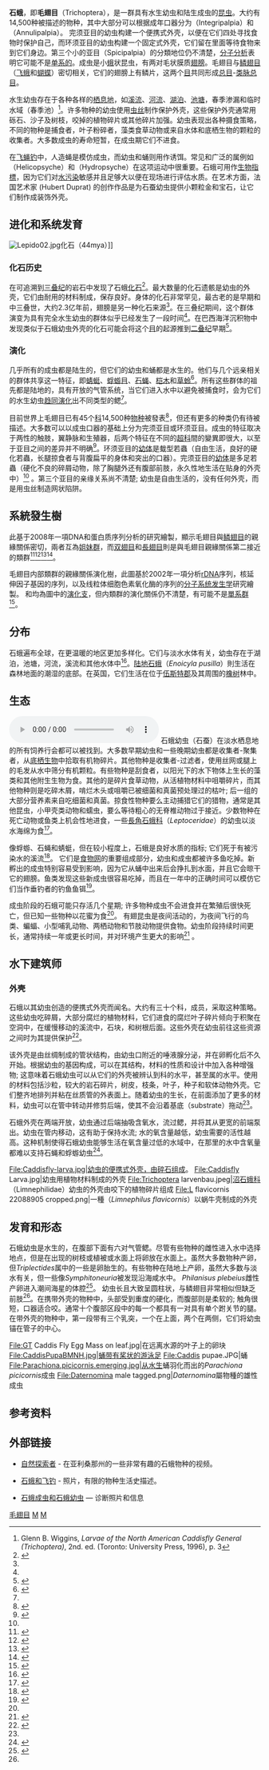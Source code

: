 {{Automatic Taxobox
| taxon = Trichoptera
| fossil_range = {{fossil range|三叠纪|现代|earliest=二叠纪}}
| image = Trichoptera_caddisfly_1.jpg
| image_caption = 
| authority = Kirby，1813
}}
'''石蛾'''，即'''毛翅目'''（Trichoptera），是一群具有水生幼虫和陆生成虫的[[昆虫|昆虫]]。大约有14,500种被描述的物种，其中大部分可以根据成年口器分为{{le|完须亚目|Integripalpia}}（Integripalpia）和{{le|环须亚目|Annulipalpia}}（Annulipalpia）。 完须亚目的幼虫构建一个便携式外壳，以便在它们四处寻找食物时保护自己，而环须亚目的幼虫构建一个固定式外壳，它们留在里面等待食物来到它们身边。第三个小的亚目{{le|尖须亚目|Spicipalpia}}（Spicipalpia）的分類地位仍不清楚，[[分子系统发生学|分子分析]]表明它可能不是[[单系群|单系的]]。成虫是小[[蛾|蛾]]状昆虫，有两对毛状膜质[[翅膀|翅膀]]。毛翅目与[[鳞翅目|鳞翅目]]（[[飞蛾|飞蛾]]和[[蝴蝶|蝴蝶]]）密切相关，它们的翅膀上有鳞片，这两个[[目_(生物)|目]]共同形成[[总目|总目]]-[[类脉总目|类脉总目]]。

水生幼虫存在于各种各样的[[栖息地|栖息地]]，如[[溪流|溪流]]、[[河流|河流]]、[[湖泊|湖泊]]、[[池塘|池塘]]，春季渗漏和临时水域（春季池）<ref name=Wiggins>Glenn B. Wiggins, ''Larvae of the North American Caddisfly General (Trichoptera)'', 2nd. ed. (Toronto: University Press, 1996), p. 3</ref>。许多物种的幼虫使用[[丝|虫丝]]制作保护外壳，这些保护外壳通常用砾石、沙子及树枝，咬掉的植物碎片或其他碎片加强。幼虫表现出各种摄食策略，不同的物种是捕食者，叶子粉碎者，藻类食草动物或来自水体和底栖生物的颗粒的收集者。大多数成虫的寿命短暂，在成虫期它们不进食。

在[[飞蝇钓|飞蝇钓]]中，人造蝇是模仿成虫，而幼虫和蛹则用作诱饵。常见和广泛的属例如{{le|钩翅石蛾属|Helicopsyche}}（Helicopsyche）和{{le|纹石蛾属|Hydropsyche}}（Hydropsyche）在这项运动中很重要。石蛾可用作[[生物指標|生物指標]]，因为它们对[[水污染|水污染]]敏感并且足够大以便在现场进行评估水质。在艺术方面，法国艺术家{{le|休伯特·杜普拉特|Hubert Duprat}} (Hubert Duprat) 的创作作品是为石蚕幼虫提供小颗粒金和宝石，让它们制作成装饰外壳。

==进化和系统发育==
[[File:Lepido02.jpg|thumb]]化石（44mya）]]

===化石历史===
在可追溯到[[三叠纪|三叠纪]]的岩石中发现了石蛾[[化石|化石]]<ref name=IIBD>{{cite book |author=Daly, Howell V. |author2=Doyen, John T. |author3=Purcell, Alexander H. |year=1998 |title=Introduction to Insect Biology and Diversity |edition=2nd |publisher=[[Oxford_University_Press|Oxford University Press]] |page=320 |isbn=0-19-510033-6}}</ref>。最大数量的化石遗骸是幼虫的外壳，它们由耐用的材料制成，保存良好。身体的化石非常罕见，最古老的是早期和中三叠世，大约2.3亿年前，翅膀是另一种化石来源<ref name=Mouro/>。在三叠纪期间，这个群体演变为具有完全水生幼虫的群体似乎已经发生了一段时间<ref name=WigginsIntro/>。在巴西海洋沉积物中发现类似于石蛾幼虫外壳的化石可能会将这个[[目_(生物)|目]]的起源推到[[二叠纪|二叠纪]]早期<ref name=Mouro>{{cite article|author=Mouro, Lucas D.|author2=Zatoń, Michał|author3=Fernandes, Antonio C.S.|author4=Waichel, Breno L.|title=Larval cases of caddisfly (Insecta: Trichoptera) affinity in Early Permian marine environments of Gondwana|url=http://www.nature.com/articles/srep19215|language=en|journal=Nature|year=2015|volume=6|doi=10.1038/srep19215|access-date=2018-08-18|archive-date=2018-10-19|archive-url=https://web.archive.org/web/20181019035827/https://www.nature.com/articles/srep19215|dead-url=no}}</ref>。

===演化===
几乎所有的成虫都是陆生的，但它们的幼虫和蛹都是水生的。他们与几个远亲相关的群体共享这一特征，即[[蜻蜓|蜻蜓]]、[[蜉蝣目|蜉蝣目]]、[[襀翅目|石蝇]]、[[桤木|桤木]]和[[脈翅目|草蛉]]<ref name=WigginsIntro>{{cite book |author=Wiggins, Glenn B. |title=Caddisflies: The Underwater Architects |url=https://books.google.com/books?id=M_eMBgAAQBAJ |year=2015 |publisher=University of Toronto Press |isbn=978-1-4426-5617-8 |page=Introduction |access-date=2018-08-18 |archive-date=2019-09-22 |archive-url=https://web.archive.org/web/20190922141550/https://books.google.com/books?id=M_eMBgAAQBAJ |dead-url=no }}</ref>。所有这些群体的祖先都是陆地的，具有开放的气管系统，当它们进入水中以避免被捕食时，会为它们的水生幼虫[[趋同演化|趋同演化]]出不同类型的鳃<ref name=WigginsIntro/>。

目前世界上毛翅目已有45个[[科_(生物)|科]]14,500种[[物种|物种]]被發表<ref name=GullanCranston>{{cite book |author=Gullan, P.J. |author2=Cranston, P.S. |year=2010 |title=The Insects: An Outline of Entomology |url=https://archive.org/details/insectsoutlineen00pjgu |publisher=Wiley |edition=4th |isbn=978-1-118-84615-5 |pages=[https://archive.org/details/insectsoutlineen00pjgu/page/n546 522]–523}}</ref>，但还有更多的种类仍有待被描述。大多数可以以成虫口器的基础上分为完须亚目或环须亚目。成虫的特征取决于两性的触肢，翼静脉和生殖器，后两个特征在不同的[[科_(生物)|超科]]間的變異即很大，以至于亚目之间的差异并不明确<ref name=Schmid>{{cite book|author1=Schmid, F. |title=Genera of the Trichoptera of Canada and Adjoining Or Adjacent United States|url=https://books.google.com/books?id=TibuXTKS0cYC&pg=PA6 |year=1998 |publisher=NRC Research Press |isbn=978-0-660-16402-1 |pages=6–7}}</ref>。环须亚目的[[幼体|幼体]]是蛓型若蟲（自由生活，良好的硬化若蟲，长腿掠食者与背腹扁平的身体和突出的口器）。完须亚目的[[幼体|幼体]]是多足若蟲（硬化不良的碎屑动物，除了胸腿外还有腹部前肢，永久性地生活在贴身的外壳中）<ref name=Schmid/> 。第三个亚目{{le|尖须亚目|Spicipalpia}}的亲缘关系尚不清楚; 幼虫是自由生活的，没有任何外壳，而是用虫丝制造网状陷阱。

==系統發生樹==
此{{link-en|進化樹|Cladogram}}基于2008年一項DNA和蛋白质序列分析的研究繪製，顯示毛翅目與[[鳞翅目|鳞翅目]]的親緣關係密切，兩者互為[[姐妹群|姐妹群]]，而[[双翅目|双翅目]]和[[長翅目|長翅目]]則是與毛翅目親緣關係第二接近的類群<ref name=Whiting2008>{{cite journal |last1=Whiting |first1=Michael F. |last2=Whiting |first2=Alison S. |last3=Hastriter |first3=Michael W. |last4=Dittmar |first4=Katharina |title=A molecular phylogeny of fleas (Insecta: Siphonaptera): origins and host associations |journal=Cladistics |date=2008 |volume=24 |issue=5 |pages=1–31 |doi=10.1111/j.1096-0031.2008.00211.x |url=http://citeseerx.ist.psu.edu/viewdoc/download?doi=10.1.1.731.5211&rep=rep1&type=pdf |access-date=2018-08-18 |archive-date=2018-05-01 |archive-url=https://web.archive.org/web/20180501230039/http://citeseerx.ist.psu.edu/viewdoc/download?doi=10.1.1.731.5211&rep=rep1&type=pdf |dead-url=no }}</ref><ref>{{cite web |last1=Yeates |first1=David K. |last2=Wiegmann |first2=Brian |title=Endopterygota Insects with complete metamorphosis |url=http://tolweb.org/Endopterygota/8243 |website=Tree of Life |accessdate=24 May 2016 |archive-date=2016-05-26 |archive-url=https://web.archive.org/web/20160526064314/http://www.tolweb.org/Endopterygota/8243 |dead-url=no }}</ref><ref name=Whiting2002>{{cite journal |last1=Whiting |first1=Michael F. |year=2002 |title=Mecoptera is paraphyletic: multiple genes and phylogeny of Mecoptera and Siphonaptera |journal=Zoologica Scripta |volume=31 |issue=1 |pages=93–104 |url=http://www3.interscience.wiley.com/journal/118916123/abstract |doi=10.1046/j.0300-3256.2001.00095.x |access-date=2018-08-18 |archive-date=2013-01-05 |archive-url=https://archive.today/20130105095659/http://www3.interscience.wiley.com/journal/118916123/abstract |dead-url=yes }}</ref><ref name=WiegmannYates2012>{{cite book |last1=Wiegmann |first1=Brian |last2=Yeates |first2=David K. |title=The Evolutionary Biology of Flies |url=https://books.google.com/books?id=rElP5sNn6IYC&pg=PA5 |year=2012 |publisher=Columbia University Press |isbn=978-0-231-50170-5 |page=5}}</ref>。
{{clade
|label1={{le|内翅总目|Endopterygota}}(Endopterygota)的一部分
|1={{clade
   |1={{clade
   |label1=吸吻总目（Antliophora）
      |1={{clade 
         |1=[[双翅目|双翅目]]（真蝇） [[File:Common_house_fly,_Musca_domestica.jpg|70px]] 
         |2={{clade
             |1=[[長翅目|長翅目]]（蝎蛉）  [[File:Gunzesrieder_Tal_Insekt_3.jpg|70px]]
             |2={{clade
                 |1=[[雪蝎蛉科|雪蝎蛉科]]（雪蝎蛉） [[File:Boreus_hiemalis2_detail.jpg|75px]]
                 |2=[[跳蚤|蚤目]] (跳蚤) [[File:Pulex_irritans_female_ZSM.jpg|50px]]
                }}
            }}
         }}
      |2={{clade
         |1='''[[毛翅目|毛翅目]]''' (石蛾)  [[File:Sericostoma.personatum.jpg|100px]] 
         |2=[[鳞翅目|鳞翅目]]（飞蛾和蝴蝶） [[File:Tyria_jacobaeae-lo.jpg|50px]]
         }}
      }}
   |2=[[膜翅目|膜翅目]]（锯蝇，黄蜂，蚂蚁，蜜蜂） [[File:AD2009Sep09_Vespula_germanica_03.jpg|70px]]
   }}
}}

毛翅目内部類群的親緣關係演化樹，此圖基於2002年一項分析[[rDNA|rDNA]]序列，核延伸因子基因的序列，以及线粒体细胞色素氧化酶的序列的[[分子系统发生学|分子系统发生学]]研究繪製。
{{le|完须亚目|Integripalpia}}和{{le|环须亚目|Annulipalpia}}均為圖中的[[演化支|演化支]]，但{{le|尖须亚目|Spicipalpia}}内類群的演化關係仍不清楚，有可能不是[[單系群|單系群]]<ref>{{cite journal|last1=Kjer|first1=K.M.|last2=Blahnik|first2=R.J. |last3=Holzenthal |first3=R.W.|title=Phylogeny of Trichoptera (caddisflies): characterization of signal and noise within multiple datasets|journal=Systematic Biology|year= 2002 |volume=50 |issue=6 |jstor=3070865 |pages=781–816|doi=10.1080/106351501753462812}}</ref>。
{{clade
|label1='''毛翅目'''
|1={{clade
   |1={{le|环须亚目|Annulipalpia}} (固定外壳制造者)
   |2={{clade
      |1={{le|完须亚目|Integripalpia}}(便携式外壳制造者)
      |2="{{le|尖须亚目|Spicipalpia}}" (''[[並系群|並系群]]?'')
      }}
   }}
}}

==分布==
石蛾遍布全球，在更温暖的地区更加多样化。它们与淡水水体有关，幼虫存在于湖泊，池塘，河流，溪流和其他水体中<ref>{{cite web |url=http://www.discoverlife.org/mp/20q?search=Trichoptera |title=Trichoptera: Caddisflies |publisher=Discover Life |accessdate=20 May 2017 |archive-date=2018-08-18 |archive-url=https://web.archive.org/web/20180818182144/http://www.discoverlife.org/mp/20q?search=Trichoptera |dead-url=no }}</ref>。[[陆地石蛾|陆地石蛾]]（''Enoicyla pusilla''）則生活在森林地面的潮湿的底部。在英国，它们生活在位于[[伍斯特郡|伍斯特郡]]及其周围的[[橡树|橡树]]林中。

==生态==
[[File:Köcherfliegenlarve_-_Caddisfly_larva_(Trichoptera).OGG|thumb]]
石蛾幼虫（石蚕）在淡水栖息地的所有饲养行会都可以被找到。大多数早期幼虫和一些晚期幼虫都是收集者-聚集者，从[[底栖生物|底栖生物]]中拾取有机物碎片。其他物种是收集者-过滤者，使用丝网或腿上的毛发从水中筛分有机颗粒。有些物种是刮食者，以阳光下的水下物体上生长的藻类和其他附生生物为食。其他的是碎片食草动物，从活植物材料中咀嚼碎片，而其他物种则是吃碎木屑，啃烂木头或咀嚼已被细菌和真菌预处理过的枯叶; 后一组的大部分营养素来自吃细菌和真菌。掠食性物种要么主动捕猎它们的猎物，通常是其他昆虫，小甲壳类动物和蠕虫，要么等待粗心的无脊椎动物过于接近。少数物种在死亡动物或鱼类上机会性地进食，一些[[長角石蛾科|長角石蛾科]]（''Leptoceridae''）的幼虫以淡水海绵为食<ref name="Resh2003">{{cite book|author1=Resh, Vincent H.|author2=Cardé, Ring T. |title=Encyclopedia of Insects |url=https://books.google.com/books?id=Ip57QSMCRk4C&pg=PA1150 |year=2003 |publisher=Academic Press |isbn=978-0-08-054605-6 |page=1150}}</ref>。

像蜉蝣、石蝇和蜻蜓，但在较小程度上，石蛾是良好水质的指标; 它们死于有被污染水的溪流<ref name="Spellman2001">{{cite book|author1=Spellman, Frank R.|author2=Drinan, Joanne|title=Stream Ecology and Self Purification: An Introduction |url=https://books.google.com/books?id=AxzNBQAAQBAJ&pg=PA153 |year=2001 |publisher=CRC Press |isbn=978-1-4200-3167-6 |page=153}}</ref>。 它们是[[食物网|食物网]]的重要组成部分，幼虫和成虫都被许多鱼吃掉。新孵出的成虫特别容易受到影响，因为它从蛹中出来后会挣扎到水面，并且它会晾干它的翅膀。鱼类发现这些新成虫很容易吃掉，而且在一年中的正确时间可以模仿它们当作垂钓者的钓鱼鱼铒<ref>{{cite web |url=http://www.envsci-ed.brockport.edu/Documents/SS93/SS93_Crafts_F.html |title=Caddisfly (Order: Trichoptera) |author=Crafts, Carol B. |work=Stressed stream analysis |publisher=Providence College |accessdate=14 May 2017 |archive-url=https://web.archive.org/web/20160803190810/http://www.envsci-ed.brockport.edu/Documents/SS93/SS93_Crafts_F.html |archive-date=2016-08-03 |dead-url=yes }}</ref>。

成虫阶段的石蛾可能只存活几个星期; 许多物种成虫不会进食并在繁殖后很快死亡，但已知一些物种以花蜜为食<ref name=Spellman/>。 有翅昆虫是夜间活动的，为夜间飞行的鸟类、蝙蝠、小型哺乳动物、两栖动物和节肢动物提供食物。幼虫阶段持续时间更长，通常持续一年或更长时间，并对环境产生更大的影响<ref>{{cite book|author1=Spellman, Frank R.|author2=Drinan, Joanne|title=Stream Ecology and Self Purification: An Introduction |url=https://books.google.com/books?id=AxzNBQAAQBAJ&pg=PA115 |year=2001 |publisher=CRC Press |isbn=978-1-4200-3167-6 |pages=115–117}}</ref> 。

{{gallery
|height=200|width=220|lines=1
|File:Trichoptera net.jpg|石蚕织的巢穴
|File:Caddisfly-larva.jpg|石蚕用碎石织的巢穴
}}

==水下建筑师==
===外壳===
石蛾以其幼虫创造的便携式外壳而闻名。大约有三十个科，{{le|完须亚目|Integripalpia}}成员，采取这种策略。这些幼虫吃碎屑，大部分腐烂的植物材料，它们进食的腐烂叶子碎片倾向于积聚在空洞中，在缓慢移动的溪流中，石块，和树根后面。这些外壳在幼虫前往这些资源之间时为其提供保护<ref name=WigginsChapter1.2>{{cite book |author=Wiggins, Glenn B. |title=Caddisflies: The Underwater Architects |url=https://books.google.com/books?id=M_eMBgAAQBAJ |year=2015 |publisher=University of Toronto Press |isbn=978-1-4426-5617-8 |chapter=1.2 |access-date=2018-08-18 |archive-date=2019-09-22 |archive-url=https://web.archive.org/web/20190922141550/https://books.google.com/books?id=M_eMBgAAQBAJ |dead-url=no }}</ref>。

该外壳是由丝绸制成的管状结构，由幼虫口附近的唾液腺分泌，并在卵孵化后不久开始。根据幼虫的基因构成，可以在其结构，材料的性质和设计中加入各种增强物; 这意味着石蛾幼虫可以从它们的外壳被辨认到科的水平，甚至属的水平。使用的材料包括沙粒，较大的岩石碎片，树皮，枝条，叶子，种子和软体动物外壳。它们整齐地排列并粘在丝质管的外表面上。随着幼虫的生长，在前面添加了更多的材料，幼虫可以在管中转动并修剪后端，使其不会沿着基底（substrate）拖动<ref name=WigginsChapter1.2/>。

石蛾外壳在两端开放，幼虫通过后端抽吸含氧水，流过鳃，并将其从更宽的前端泵出。幼虫在管内移动，这有助于保持水流; 水的氧含量越低，幼虫需要的活性越高。这种机制使得石蛾幼虫能够生活在氧含量过低的水域中，在那里的水中含氧量都难以支持石蝇和蜉蝣幼虫<ref name=Spellman>{{cite book |author=Spellman, Frank R. |title=Ecology for Nonecologists |url=https://books.google.com/books?id=3IuO9iRF_RIC&pg=PA159 |year=2008 |publisher=Rowman & Littlefield |isbn=978-0-86587-197-7 |pages=159–160}}</ref>。

<gallery>
File:Caddisfly-larva.jpg|幼虫的便携式外壳，由碎石组成。
File:Caddisfly Larva.jpg|幼虫用植物材料制成的外壳
File:Trichoptera larvenbau.jpeg|[[沼石蛾科|沼石蛾科]]（Limnephilidae）幼虫的外壳由咬下的植物碎片组成
File:L flavicornis 22088905 cropped.png|一種{{le|沼石蛾|Limnephilus}}（''Limnephilus flavicornis''）以蜗牛壳制成的外壳 
</gallery>

==发育和形态==
石蛾幼虫是水生的，在腹部下面有六对气管鳃。尽管有些物种的雌性进入水中选择地点，但是在出现的树枝或植被或水面上将卵放在水面上。虽然大多数物种产卵，但''Triplectides''属中的一些是卵胎生的。有些物种在陆地上产卵，虽然大多数与淡水有关，但一些像''Symphitoneuria''被发现沿海咸水中。 ''Philanisus plebeius''雌性产卵进入潮间海星的体腔<ref name="insaus">{{cite book|title=The Insects of Australia. Volume 2|publisher=Melbourne University Press|year=1991|edition=2nd|pages=787–816|chapter=Trichoptera|author1=Neboiss, A.|author2=Dean, J.C.}}</ref>。 幼虫长且大致呈圆柱状，与鳞翅目非常相似但缺乏前肢<ref name="insaus" />。在携带外壳的物种中，头部受到重度的硬化，而腹部则是柔软的; 触角很短，口器适合咬。通常十个腹部区段中的每一个都具有一对具有单个跗关节的腿。在带外壳的物种中，第一段带有三个乳突，一个在上面，两个在两侧，它们将幼虫锚在管子的中心。

<gallery>
File:GT Caddis Fly Egg Mass on leaf.jpg|在远离水源的叶子上的卵块
File:CaddisPupaBMNH.jpg|蛹带有桨状的游泳足
File:Caddis pupae.JPG|蛹
File:Parachiona.picicornis.emerging.jpg|从[[水生動物|水生]]蛹羽化而出的''Parachiona picicornis''成虫
File:Daternomina male tagged.png|''Daternomina''屬物種的雄性成虫
</gallery>

==参考资料==
{{reflist|30em}}

== 外部链接 ==
{{Commons category|Trichoptera}}
* {{En}}[https://web.archive.org/web/20120322123316/http://www.thenatureexplorers.com/fossil_creek.html 自然探索者] - 在亚利桑那州的一些非常有趣的石蛾物种的视频。
* {{En}}[http://www.troutnut.com/hatch/12/Insect-Trichoptera-Caddisflies 石蛾和飞钓] {{Wayback|url=http://www.troutnut.com/hatch/12/Insect-Trichoptera-Caddisflies |date=20180729231005 }} - 照片，有限的物种生活史描述。
* {{En}}[http://www.cirrusimage.com/Trichoptera_caddisfly.htm 石蛾成虫和石蛾幼虫] {{Wayback|url=http://www.cirrusimage.com/Trichoptera_caddisfly.htm |date=20180729230546 }} — 诊断照片和信息

{{昆虫}}

{{Taxonbar|from=Q184616}}
{{Authority control}}

[[Category:毛翅目|]]
[[Category:_昆虫纲|M]]
[[Category:_1813年描述的分类群|M]]
